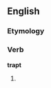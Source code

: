 ==English==

===Etymology===
{{suffix|trap|t}}

===Verb===
'''trapt'''

# {{archaic}} {{past of|trap}}